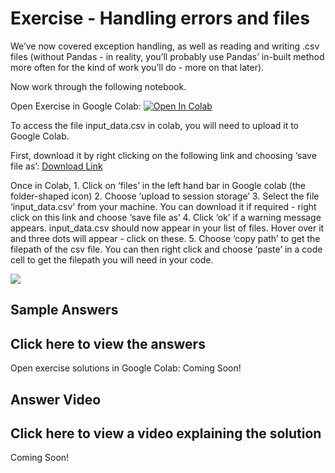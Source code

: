 # Exercise - Handling errors and files

We’ve now covered exception handling, as well as reading and writing .csv files (without Pandas - in reality, you’ll probably use Pandas’ in-built method more often for the kind of work you’ll do - more on that later).

Now work through the following notebook.

Open Exercise in Google Colab: <a target="_blank" href="https://colab.research.google.com/github/hsma-programme/h6_1f_python_part_2/blob/main/1f_python_programming_part_2/1f_2.ipynb">
  <img src="https://colab.research.google.com/assets/colab-badge.svg" alt="Open In Colab"/>
</a>

To access the file input_data.csv in colab, you will need to upload it to Google Colab.

First, download it by right clicking on the following link and choosing 'save file as': [Download Link](https://github.com/hsma-programme/h6_1f_python_part_2/raw/main/1f_python_programming_part_2/input_data.csv)


Once in Colab,
1. Click on 'files' in the left hand bar in Google colab (the folder-shaped icon)
2. Choose 'upload to session storage'
3. Select the file 'input_data.csv' from your machine. You can download it if required - right click on this link and choose 'save file as'
4. Click 'ok' if a warning message appears. input_data.csv should now appear in your list of files. Hover over it and three dots will appear - click on these.
5. Choose 'copy path' to get the filepath of the csv file. You can then right click and choose 'paste' in a code cell to get the filepath you will need in your code.

![](assets/2024-05-15-12-28-46.png)

## Sample Answers

:::{.callout-tip collapse="true"}
# Click here to view the answers
Open exercise solutions in Google Colab: Coming Soon!
:::

## Answer Video

:::{.callout-tip collapse="true"}
# Click here to view a video explaining the solution
Coming Soon!
:::
